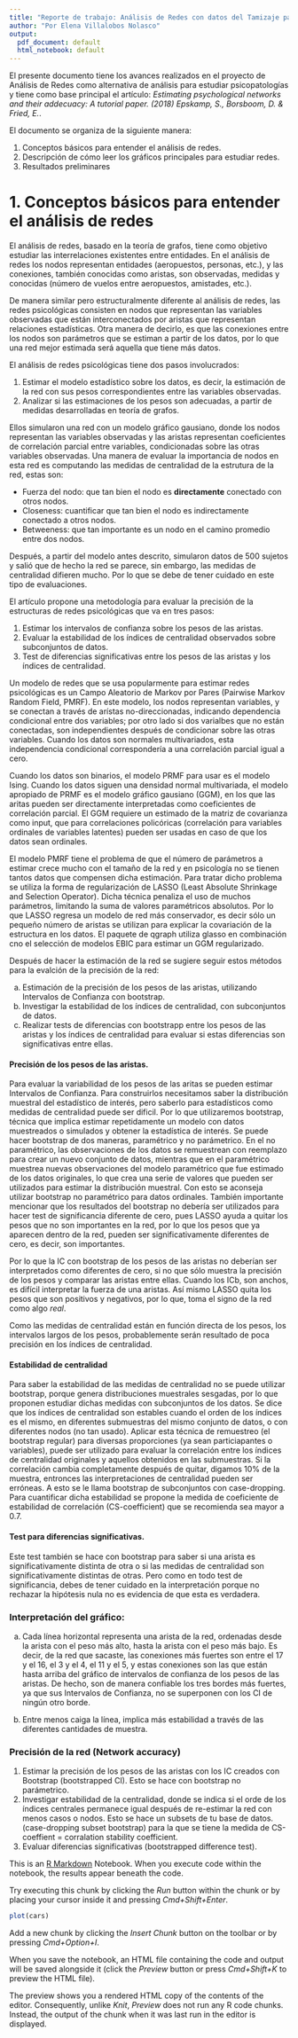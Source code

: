 ```yaml
---
title: "Reporte de trabajo: Análisis de Redes con datos del Tamizaje para la detección de riesgos a la Salud Mental por Covid-19"
author: "Por Elena Villalobos Nolasco"
output:
  pdf_document: default
  html_notebook: default
---
```


El presente documento tiene los avances realizados en el proyecto de Análisis de Redes como alternativa de análisis para estudiar psicopatologías y tiene como base principal el artículo: *Estimating psychological networks and their addecuacy: A tutorial paper. (2018) Epskamp, S., Borsboom, D. & Fried, E.*.

El documento se organiza de la siguiente manera:

1. Conceptos básicos para entender el análisis de redes. 
2. Descripción de cómo leer los gráficos principales para estudiar redes. 
3. Resultados preliminares 


# 1. Conceptos básicos para entender el análisis de redes

El análisis de redes, basado en la teoría de grafos, tiene como objetivo estudiar las interrelaciones existentes entre entidades. En el análisis de redes los nodos representan entidades (aeropuestos, personas, etc.), y las conexiones, también conocidas como aristas, son observadas, medidas y conocidas (número de vuelos entre aeropuestos, amistades, etc.). 

De manera similar pero estructuralmente diferente al análisis de redes, las redes psicológicas consisten en nodos que representan las variables observadas que están interconectados por aristas que representan relaciones estadísticas. Otra manera de decirlo, es que las conexiones entre los nodos son parámetros que se estiman a partir de los datos, por lo que una red mejor estimada será aquella que tiene más datos. 

El análisis de redes psicológicas tiene dos pasos involucrados:

1. Estimar el modelo estadístico sobre los datos, es decir, la estimación de la red con sus pesos correspondientes entre las variables observadas. 
2. Analizar si las estimaciones de los pesos son adecuadas, a partir de medidas desarrolladas en teoría de grafos. 

Ellos simularon una red con un modelo gráfico gausiano, donde los nodos representan las variables observadas y las aristas representan coeficientes de correlación parcial entre variables, condicionadas sobre las otras variables observadas. Una manera de evaluar la importancia de nodos en esta red es computando las medidas de centralidad de la estrutura de la red, estas son: 

- Fuerza del nodo: que tan bien el nodo es **directamente** conectado con otros nodos.
- Closeness: cuantificar que tan bien el nodo es indirectamente conectado a otros nodos. 
- Betweeness: que tan importante es un nodo en el camino promedio entre dos nodos. 

Después, a partir del modelo antes descrito, simularon datos de 500 sujetos y salió que de hecho la red se parece, sin embargo, las medidas de centralidad difieren mucho. Por lo que se debe de tener cuidado en este tipo de evaluaciones. 

El artículo propone una metodología para evaluar la precisión de la estructuras de redes psicológicas que va en tres pasos:

1. Estimar los intervalos de confianza sobre los pesos de las aristas. 
2. Evaluar la estabilidad de los índices de centralidad observados sobre subconjuntos de datos.
3. Test de diferencias significativas entre los pesos de las aristas y los índices de centralidad. 

Un modelo de redes que se usa popularmente para estimar redes psicológicas es un Campo Aleatorio de Markov por Pares (Pairwise Markov Random Field, PMRF). En este modelo, los nodos representan variables, y se conectan a través de arístas no-direccionadas, indicando dependencia condicional entre dos variables; por otro lado si dos varialbes que no están conectadas, son independientes después de condicionar sobre las otras variables. Cuando los datos son normales multivariados, esta independencia condicional correspondería a una correlación parcial igual a cero. 

Cuando los datos son binarios, el modelo PRMF para usar es el modelo Ising. Cuando los datos siguen una densidad normal multivariada, el modelo apropiado de PRMF es el modelo gráfico gausiano (GGM), en los que las aritas pueden ser directamente interpretadas como coeficientes de correlación parcial. El GGM requiere un estimado de la matriz de covarianza como input, que para correlaciones policóricas (correlación para variables ordinales de variables latentes) pueden ser usadas en caso de que los datos sean ordinales. 

El modelo PMRF tiene el problema de que el número de parámetros a estimar crece mucho con el tamaño de la red y en psicología no se tienen tantos datos que compensen dicha estimación. Para tratar dicho problema se utiliza la forma de regularización de LASSO (Least Absolute Shrinkage and Selection Operator). Dicha técnica penaliza el uso de muchos parámetros, limitando la suma de valores paramétricos absolutos. Por lo que LASSO regresa un modelo de red más conservador, es decir sólo un pequeño número de aristas se utilizan para explicar la covariación de la estructura en los datos. El paquete de qgraph utiliza glasso en combinación cno el selección de modelos EBIC para estimar un GGM regularizado. 

Después de hacer la estimación de la red se sugiere seguir estos métodos para la evalción de la precisión de la red: 

a. Estimación de la precisión de los pesos de las aristas, utilizando Intervalos de Confianza con bootstrap. 
b. Investigar la estabilidad de los índices de centralidad, con subconjuntos de datos.
c. Realizar tests de diferencias con bootstrapp entre los pesos de las aristas y los índices de centralidad para evaluar si estas diferencias son significativas entre ellas. 

#### Precisión de los pesos de las aristas. 

Para evaluar la variabilidad de los pesos de las aritas se pueden estimar Intervalos de Confianza. Para construirlos necesitamos saber la distribución muestral del estadístico de interés, pero saberlo para estadísticos como medidas de centralidad puede ser dificil. Por lo que utilizaremos bootstrap, técnica que implica estimar repetidamente un modelo con datos muestreados o simulados y obtener la estadística de interés. Se puede hacer bootstrap de dos maneras, paramétrico y no parámetrico. En el no paramétrico, las observaciones de los datos se remuestrean con reemplazo para crear un nuevo conjunto de datos, mientras que en el paramétrico muestrea nuevas observaciones del modelo paramétrico que fue estimado de los datos originales, lo que crea una serie de valores que pueden ser utilizados para estimar la distribución muestral. Con esto se aconseja utilizar bootstrap no paramétrico para datos ordinales. También importante mencionar que los resultados del bootstrap no debería ser utilizados para hacer test de significancia diferente de cero, pues LASSO ayuda a quitar los pesos que no son importantes en la red, por lo que los pesos que ya aparecen dentro de la red, pueden ser significativamente diferentes de cero, es decir, son importantes. 

Por lo que la IC con bootstrap de los pesos de las aristas no deberían ser interpretados como diferentes de cero, si no que sólo muestra la precisión de los pesos y comparar las aristas entre ellas. Cuando los ICb, son anchos, es difícil interpretar la fuerza de una aristas. Así mismo LASSO quita los pesos que son positivos y negativos, por lo que, toma el signo de la red como algo *real*. 

Como las medidas de centralidad están en función directa de los pesos, los intervalos largos de los pesos, probablemente serán resultado de poca precisión en los índices de centralidad. 

#### Estabilidad de centralidad

Para saber la estabilidad de las medidas de centralidad no se puede utilizar bootstrap, porque genera distribuciones muestrales sesgadas, por lo que proponen estudiar dichas medidas con subconjuntos de los datos. Se dice que los índices de centralidad son estables cuando el orden de los índices es el mismo, en diferentes submuestras del mismo conjunto de datos, o con diferentes nodos (no tan usado). Aplicar esta técnica de remuestreo (el bootstrap regular) para diversas proporciones (ya sean particiapantes o variables), puede ser utilizado para evaluar la correlación entre los índices de centralidad originales y aquellos obtenidos en las submuestras. Si la correlación cambia completamente después de quitar, digamos 10% de la muestra, entronces las interpretaciones de centralidad pueden ser erróneas. A esto se le llama bootstrap de subconjuntos con case-dropping. Para cuantificar dicha estabilidad se propone la medida de coeficiente de estabilidad de correlación (CS-coefficient) que se recomienda sea mayor a 0.7.

#### Test para diferencias significativas. 

Este test también se hace con bootstrap para saber si una arista es significativamente distinta de otra o si las medidas de centralidad son significativamente distintas de otras. Pero como en todo test de significancia, debes de tener cuidado en la interpretación porque no rechazar la hipótesis nula no es evidencia de que esta es verdadera. 



### Interpretación del gráfico:


a. 
Cada línea horizontal representa una arista de la red, ordenadas desde la arista con el peso más alto, hasta la arista con el peso más bajo. Es decir, de la red que sacaste, las conexiones más fuertes son entre el 17 y  el 16, el 3 y el 4, el 11 y el 5, y estas conexiones son las que están hasta arriba del gráfico de intervalos de confianza de los pesos de las aristas. De hecho, son de manera confiable los tres bordes más fuertes, ya que sus Intervalos de Confianza, no se superponen con los CI de ningún otro borde.


b. 
Entre menos caiga la línea, implica más estabilidad a través de las diferentes cantidades de muestra. 


### Precisión de la red (Network accuracy)

1. Estimar la precisión de los pesos de las aristas con los IC creados con Bootstrap (bootstrapped CI). Esto se hace con bootstrap no parámetrico.
2. Investigar estabilidad de la centralidad, donde se indica si el orde de los índices centrales permanece igual después de re-estimar la red con menos casos o nodos. Esto se hace un subsets de tu base de datos. (case-dropping subset bootstrap) para la que se tiene la medida de CS-coeffient = corralation stability coefficient. 
3. Evaluar diferencias significativas (bootstrapped difference test).






This is an [R Markdown](http://rmarkdown.rstudio.com) Notebook. When you execute code within the notebook, the results appear beneath the code. 

Try executing this chunk by clicking the *Run* button within the chunk or by placing your cursor inside it and pressing *Cmd+Shift+Enter*. 

```r
plot(cars)
```

Add a new chunk by clicking the *Insert Chunk* button on the toolbar or by pressing *Cmd+Option+I*.

When you save the notebook, an HTML file containing the code and output will be saved alongside it (click the *Preview* button or press *Cmd+Shift+K* to preview the HTML file). 

The preview shows you a rendered HTML copy of the contents of the editor. Consequently, unlike *Knit*, *Preview* does not run any R code chunks. Instead, the output of the chunk when it was last run in the editor is displayed.

